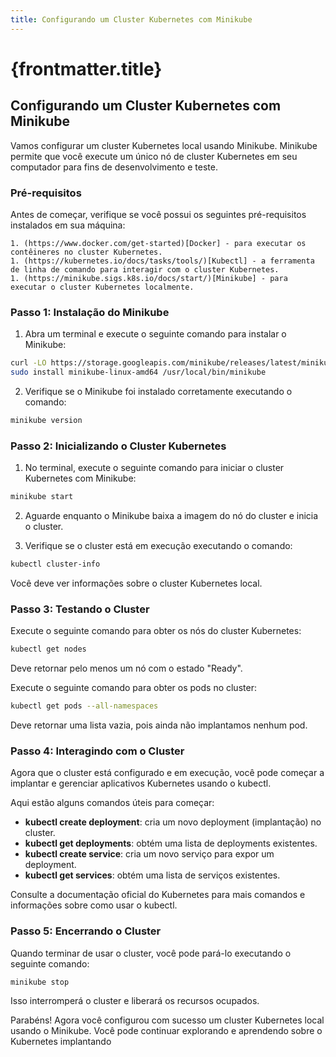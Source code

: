 ```yaml
---
title: Configurando um Cluster Kubernetes com Minikube
---
```



# {frontmatter.title}

## Configurando um Cluster Kubernetes com Minikube

Vamos configurar um cluster Kubernetes local usando Minikube. 
Minikube permite que você execute um único nó de cluster Kubernetes em seu computador para fins de desenvolvimento e teste.

### Pré-requisitos

Antes de começar, verifique se você possui os seguintes pré-requisitos instalados em sua máquina:

    1. (https://www.docker.com/get-started)[Docker] - para executar os contêineres no cluster Kubernetes.
    1. (https://kubernetes.io/docs/tasks/tools/)[Kubectl] - a ferramenta de linha de comando para interagir com o cluster Kubernetes.
    1. (https://minikube.sigs.k8s.io/docs/start/)[Minikube] - para executar o cluster Kubernetes localmente.

### Passo 1: Instalação do Minikube

1. Abra um terminal e execute o seguinte comando para instalar o Minikube:

```bash
curl -LO https://storage.googleapis.com/minikube/releases/latest/minikube-linux-amd64
sudo install minikube-linux-amd64 /usr/local/bin/minikube
```

2. Verifique se o Minikube foi instalado corretamente executando o comando:
```bash
minikube version
```

### Passo 2: Inicializando o Cluster Kubernetes

1. No terminal, execute o seguinte comando para iniciar o cluster Kubernetes com Minikube:

```bash
minikube start
```

2. Aguarde enquanto o Minikube baixa a imagem do nó do cluster e inicia o cluster.

3. Verifique se o cluster está em execução executando o comando:
```bash
kubectl cluster-info
```

Você deve ver informações sobre o cluster Kubernetes local.

### Passo 3: Testando o Cluster

Execute o seguinte comando para obter os nós do cluster Kubernetes:
```bash
kubectl get nodes
```

Deve retornar pelo menos um nó com o estado "Ready".

Execute o seguinte comando para obter os pods no cluster:
```bash
kubectl get pods --all-namespaces
```
Deve retornar uma lista vazia, pois ainda não implantamos nenhum pod.

### Passo 4: Interagindo com o Cluster

Agora que o cluster está configurado e em execução, você pode começar a implantar e gerenciar aplicativos Kubernetes usando o kubectl.

Aqui estão alguns comandos úteis para começar:

* **kubectl create deployment**: cria um novo deployment (implantação) no cluster.
* **kubectl get deployments**: obtém uma lista de deployments existentes.
* **kubectl create service**: cria um novo serviço para expor um deployment.
* **kubectl get services**: obtém uma lista de serviços existentes.

Consulte a documentação oficial do Kubernetes para mais comandos e informações sobre como usar o kubectl.

### Passo 5: Encerrando o Cluster

Quando terminar de usar o cluster, você pode pará-lo executando o seguinte comando:

```bash
minikube stop
```

Isso interromperá o cluster e liberará os recursos ocupados.

Parabéns! Agora você configurou com sucesso um cluster Kubernetes local usando o Minikube. Você pode continuar explorando e aprendendo sobre o Kubernetes implantando
